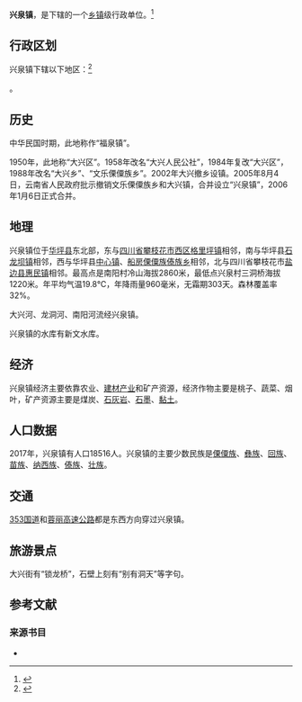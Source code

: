 {{中国乡级行政区
| 行政区全称           = 兴泉镇
| 景观照片文件名       = 
| 景观照片描述         = 
| 汉语拼音             = Xīngquán Zhèn
| 旧称                 = 福泉镇<br>大兴区
| 地名出处             = 
| 位置图文件名         = 
| 位置图描述           = 
| 自定义图片           = {{Location map
 |China Yunnan
 |lat_deg=26|lat_min=37|lat_sec =29
 |lon_deg=101|lon_min=24|lon_sec =33
 |caption=兴泉镇在云南省的位置。
 |position=right
 |float=center
}}
{{Infobox mapframe|zoom=10|type=point|frame-width=250}}
| 上级行政区           = [[云南省|云南省]][[丽江市|丽江市]][[华坪县|华坪县]]
| 行政区类别           = 
| 行政区划代码         = 
| 行政区划             = 9
| 村委会               = 9
| 居委会               = 
| 建置时间             = 2002年
| 领导职位             = <!-- 填写“乡长”“街道办主任”等。“镇长”为默认值，删除该参数即可得，注意不要赋空值 -->
| 领导名称             = <!-- 行政长官姓名 -->
| 领导职位2            = <!-- “党委书记”或其他官员的职位名 -->
| 领导名称2            = <!-- 行政长官姓名 -->
| 政府驻地             = 
| 毗邻行政区           = 
| 地理坐标             = {{coord|26|37|29|N|101|24|33|E|format=dms||display=it}}
| 总面积               = 228.7平方公里
| 总人口               = 18516
| 总人口年份           = 2017
| 户籍人口             = 
| 户籍人口年份         = 
| 常住人口             = 
| 常住人口年份         = 
| 人口密度             = <!-- 需手动填写单位 -->
| GDP                  = 
| GDP年份              = 
| 邮政编码             = 674801
| 电话区号             = 888
| 官方网站             = 
| 网站名称             = 
}}
'''兴泉镇'''，是{{PRC admin/fullname|53/07/23/103/000|3}}下辖的一个[[乡镇|乡镇]]级行政单位。<ref>{{PRC admin/ref sgc|{{PRC admin/parent|53/07/23/103/000}}}}</ref>

== 行政区划 ==

兴泉镇下辖以下地区：<ref>{{PRC admin/ref sgc|53/07/23/103/000}}</ref>

{{PRC admin/children|53/07/23/103/000}}。

== 历史 ==
中华民国时期，此地称作“福泉镇”。{{sfn|和静|刘正芳|1997|p=45}}

1950年，此地称“大兴区”。{{sfn|和静|刘正芳|1997|p=45}}1958年改名“大兴人民公社”，1984年复改“大兴区”，1988年改名“大兴乡”、“文乐傈僳族乡”。{{sfn|和静|刘正芳|1997|p=45}}2002年大兴撤乡设镇。2005年8月4日，云南省人民政府批示撤销文乐傈僳族乡和大兴镇，合并设立“兴泉镇”，2006年1月6日正式合并。

== 地理 ==
兴泉镇位于[[华坪县|华坪县]]东北部，东与[[四川省|四川省]][[攀枝花市|攀枝花市]][[西区_(攀枝花市)|西区]][[格里坪镇|格里坪镇]]相邻，南与华坪县[[石龙坝镇|石龙坝镇]]相邻，西与华坪县[[中心镇_(华坪县)|中心镇]]、[[船房傈僳族傣族乡|船房傈僳族傣族乡]]相邻，北与四川省攀枝花市[[盐边县|盐边县]][[惠民镇_(盐边县)|惠民镇]]相邻。{{sfn|和静|刘正芳|1997|p=45}}最高点是南阳村冷山海拔2860米，最低点兴泉村三洞桥海拔1220米。年平均气温19.8℃，年降雨量960毫米，无霜期303天。森林覆盖率32%。

大兴河、龙洞河、南阳河流经兴泉镇。{{sfn|和静|刘正芳|1997|p=45}}

兴泉镇的水库有新文水库。{{sfn|和静|刘正芳|1997|p=45}}

== 经济 ==
兴泉镇经济主要依靠农业、[[建筑材料|建材产业]]和矿产资源，经济作物主要是桃子、蔬菜、烟叶，矿产资源主要是煤炭、[[石灰岩|石灰岩]]、[[石墨|石墨]]、[[黏土|黏土]]。{{sfn|和静|刘正芳|1997|p=45}}

== 人口数据 ==
{{Historical populations
| title= 人口数据
| type = China
| source = 
| 1990 | 17712
| 2017 | 18516
}}
2017年，兴泉镇有人口18516人。兴泉镇的主要少数民族是[[傈僳族|傈僳族]]、[[彝族|彝族]]、[[回族|回族]]、[[苗族|苗族]]、[[纳西族|纳西族]]、[[傣族|傣族]]、[[壮族|壮族]]。

== 交通 ==
[[353国道|353国道]]和[[蓉丽高速公路|蓉丽高速公路]]都是东西方向穿过兴泉镇。

== 旅游景点 ==
大兴街有“锁龙桥”，石壁上刻有“别有洞天”等字句。{{sfn|和静|刘正芳|1997|p=46}}

== 参考文献 ==
{{reflist}}

=== 来源书目 ===
*{{cite book |editor1=和静 | editor2=刘正芳 |title=《华坪县志》 |date=1997 |publisher=云南民族出版社 |location=云南省昆明市 |isbn=7-5367-1385-1}}

{{DEFAULTSORT:Xing兴泉镇}}
{{PRC admin/navcat|53/07/23/103/000}}